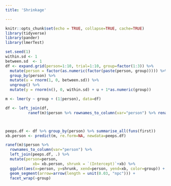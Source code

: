 ```yaml
---
title: 'Shrinkage'

---
```


  
```r
knitr::opts_chunk$set(echo = TRUE, collapse=TRUE, cache=TRUE)
library(tidyverse)
library(pander)
library(lmerTest)
```



```r
set.seed(1)
within.sd <- 1
between.sd  <- 1
df <- expand.grid(person=1:10, trial=1:10, group=factor(1:3)) %>% 
  mutate(person = factor(as.numeric(factor(paste(person, group))))) %>% 
  group_by(person) %>% 
  mutate(u = rnorm(1, 0, between.sd)) %>% 
  ungroup() %>% 
  mutate(y = rnorm(n(), 0, within.sd) + u + 1*as.numeric(group))

m <- lmer(y ~ group + (1|person), data=df)

df <- left_join(df, 
          ranef(m)$person %>% rownames_to_column(var="person") %>% rename(uhat=`(Intercept)`))



peeps.df <- df %>% group_by(person) %>% summarise_all(funs(first))
xb.person <- predict(m, re.form=NA, newdata=peeps.df)

ranef(m)$person %>% 
  rownames_to_column(var="person") %>% 
  left_join(peeps.df, .) %>% 
  mutate(person=person, 
            xb= xb.person, shrunk = `(Intercept)`+xb) %>% 
  ggplot(aes(x=person, y=shrunk, xend=person, yend=xb, color=group)) + 
  geom_segment(arrow=arrow(length = unit(0.03, "npc"))) +
  facet_wrap(~group)
```
